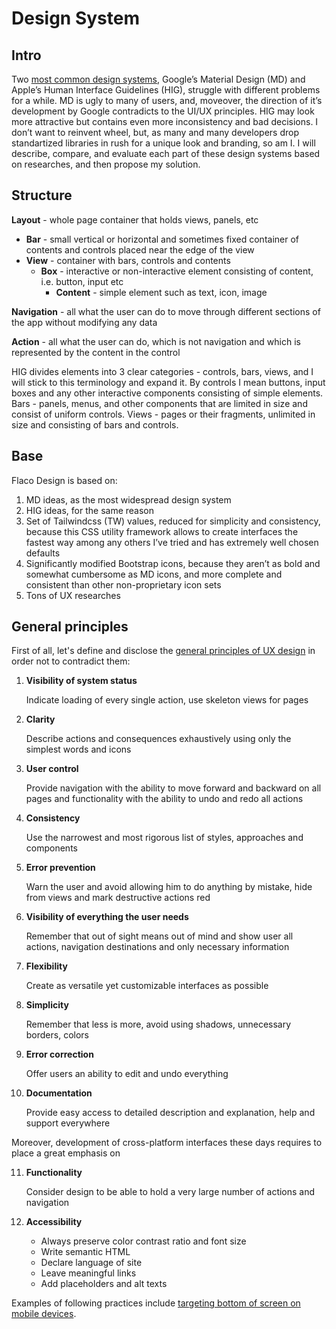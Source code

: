 
<Meta title="Intro" />

# Design System

## Intro

Two [most common design systems](https://gs.statcounter.com/os-market-share), Google’s Material Design (MD) and Apple’s Human Interface Guidelines (HIG), struggle with different problems for a while. MD is ugly to many of users, and, moveover, the direction of it’s development by Google contradicts to the UI/UX principles. HIG may look more attractive but contains even more inconsistency and bad decisions. I don’t want to reinvent wheel, but, as many and many developers drop standartized libraries in rush for a unique look and branding, so am I. I will describe, compare, and evaluate each part of these design systems based on researches, and then propose my solution.

## Structure

**Layout** - whole page container that holds views, panels, etc

- **Bar** - small vertical or horizontal and sometimes fixed container of contents and controls placed near the edge of the view
- **View** - container with bars, controls and contents
  - **Box** - interactive or non-interactive element consisting of content, i.e. button, input etc
    - **Content** - simple element such as text, icon, image

**Navigation** - all what the user can do to move through different sections of the app without modifying any data

**Action** - all what the user can do, which is not navigation and which is represented by the content in the control

HIG divides elements into 3 clear categories - controls, bars, views, and I will stick to this terminology and expand it. By controls I mean buttons, input boxes and any other interactive components consisting of simple elements. Bars - panels, menus, and other components that are limited in size and consist of uniform controls. Views - pages or their fragments, unlimited in size and consisting of bars and controls.

## Base

Flaco Design is based on:

1. MD ideas, as the most widespread design system
2. HIG ideas, for the same reason
3. Set of Tailwindcss (TW) values, reduced for simplicity and consistency, because this CSS utility framework allows to create interfaces the fastest way among any others I’ve tried and has extremely well chosen defaults
4. Significantly modified Bootstrap icons, because they aren’t as bold and somewhat cumbersome as MD icons, and more complete and consistent than other non-proprietary icon sets
5. Tons of UX researches

## General principles

First of all, let's define and disclose the [general principles of UX design](https://www.nngroup.com/articles/ten-usability-heuristics) in order not to contradict them:

1. **Visibility of system status**

   Indicate loading of every single action, use skeleton views for pages

2. **Clarity**

   Describe actions and consequences exhaustively using only the simplest words and icons

3. **User control**

   Provide navigation with the ability to move forward and backward on all pages and functionality with the ability to undo and redo all actions

4. **Consistency**

   Use the narrowest and most rigorous list of styles, approaches and components

5. **Error prevention**

   Warn the user and avoid allowing him to do anything by mistake, hide from views and mark destructive actions red

6. **Visibility of everything the user needs**

   Remember that out of sight means out of mind and show user all actions, navigation destinations and only necessary information

7. **Flexibility**

   Create as versatile yet customizable interfaces as possible

8. **Simplicity**

   Remember that less is more, avoid using shadows, unnecessary borders, colors

9. **Error correction**

   Offer users an ability to edit and undo everything

10. **Documentation**

    Provide easy access to detailed description and explanation, help and support everywhere

Moreover, development of cross-platform interfaces these days requires to place a great emphasis on

11. **Functionality**

    Consider design to be able to hold a very large number of actions and navigation

12. **Accessibility**

    - Always preserve color contrast ratio and font size
    - Write semantic HTML
    - Declare language of site
    - Leave meaningful links
    - Add placeholders and alt texts

Examples of following practices include [targeting bottom of screen on mobile devices](https://www.smashingmagazine.com/2019/08/bottom-navigation-pattern-mobile-web-pages).

